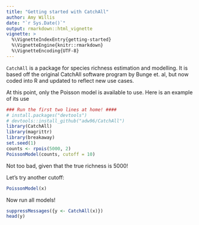 ```yaml
---
title: "Getting started with CatchAll"
author: Amy Willis
date: "`r Sys.Date()`"
output: rmarkdown::html_vignette
vignette: >
  %\VignetteIndexEntry{getting-started}
  %\VignetteEngine{knitr::rmarkdown}
  %\VignetteEncoding{UTF-8}
---
```


`CatchAll` is a package for species richness estimation and modelling. It is based off the original CatchAll software program by Bunge et. al, but now coded into R and updated to reflect new use cases.

At this point, only the Poisson model is available to use. Here is an example of its use

```r
### Run the first two lines at home! ####
# install.packages("devtools")
# devtools::install_github("adw96/CatchAll")
library(CatchAll)
library(magrittr)
library(breakaway)
set.seed(1)
counts <- rpois(5000, 2)
PoissonModel(counts, cutoff = 10)
```
Not too bad, given that the true richness is 5000!

Let's try another cutoff:
```r
PoissonModel(x)
```

Now run all models!
```r
suppressMessages({y <- CatchAll(x)})
head(y)
```
